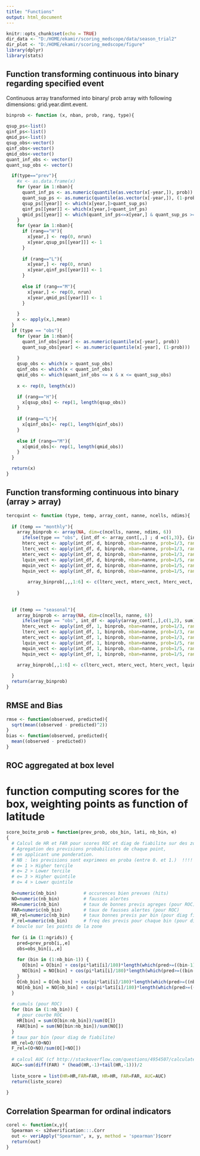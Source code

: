 ---
title: "Functions"
output: html_document
---
```{r setup, include=FALSE, echo=FALSE}
knitr::opts_chunk$set(echo = TRUE)
dir_data <- "D:/HOME/ekamir/scoring_medscope/data/season_trial2" 
dir_plot <- "D:/HOME/ekamir/scoring_medscope/figure"
library(dplyr)
library(stats)

```

## Function transforming continuous into binary regarding specified event 
Continuous array transformed into binary/ prob array with following dimensions: grid.year.dimt.event.

```{r, include=FALSE, echo=FALSE}

binprob <- function (x, nban, prob, rang, type){
  
qsup_ps<-list()
qinf_ps<-list()
qmid_ps<-list()
qsup_obs<-vector()
qinf_obs<-vector()
qmid_obs<-vector()
quant_inf_obs <- vector()
quant_sup_obs <- vector()

  if(type=="prev"){
    #x <- as.data.frame(x)
    for (year in 1:nban){
      quant_inf_ps <- as.numeric(quantile(as.vector(x[-year,]), prob))
      quant_sup_ps <- as.numeric(quantile(as.vector(x[-year,]), (1-prob)))
      qsup_ps[[year]] <- which(x[year,]>quant_sup_ps)
      qinf_ps[[year]] <- which(x[year,]<quant_inf_ps)
      qmid_ps[[year]] <- which(quant_inf_ps<=x[year,] & quant_sup_ps >= x[year,])
    }
    for (year in 1:nban){
      if (rang=="H"){
        x[year,] <- rep(0, nrun)
        x[year,qsup_ps[[year]]] <- 1
      }
    
      if (rang=="L"){
        x[year,] <- rep(0, nrun)
        x[year,qinf_ps[[year]]] <- 1
      }
      
      else if (rang=="M"){
        x[year,] <- rep(0, nrun)
        x[year,qmid_ps[[year]]] <- 1
      }

    }
    x <- apply(x,1,mean)
  }
  if (type == "obs"){
    for (year in 1:nban){
      quant_inf_obs[year] <- as.numeric(quantile(x[-year], prob))
      quant_sup_obs[year] <- as.numeric(quantile(x[-year], (1-prob)))
      
    }
    qsup_obs <- which(x > quant_sup_obs)
    qinf_obs <- which(x < quant_inf_obs)
    qmid_obs <- which(quant_inf_obs <= x & x <= quant_sup_obs)
    
    x <- rep(0, length(x))

    if (rang=="H"){
      x[qsup_obs] <- rep(1, length(qsup_obs))
    }
   
    if (rang=="L"){
      x[qinf_obs]<- rep(1, length(qinf_obs))  
    }
    
    else if (rang=="M"){
      x[qmid_obs]<- rep(1, length(qmid_obs))  
    }
  }

  return(x) 
}

```
## Function transforming continuous into binary (array > array)

```{r setup, include=FALSE}
tercquint <- function (type, temp, array_cont, nanne, ncells, ndims){
  
  if (temp == "monthly"){
    array_binprob <- array(NA, dim=c(ncells, nanne, ndims, 6))
      ifelse(type == "obs", {int_df <- array_cont[,,] ; d =c(1,3)}, {int_df <- array_cont[,,,] ; d=c(1,4)})
      hterc_vect <- apply(int_df, d, binprob, nban=nanne, prob=1/3, rang="H", type)
      lterc_vect <- apply(int_df, d, binprob, nban=nanne, prob=1/3, rang="L", type)
      mterc_vect <- apply(int_df, d, binprob, nban=nanne, prob=1/3, rang="M", type)
      lquin_vect <- apply(int_df, d, binprob, nban=nanne, prob=1/5, rang="L", type)
      mquin_vect <- apply(int_df, d, binprob, nban=nanne, prob=1/5, rang="M", type)
      hquin_vect <- apply(int_df, d, binprob, nban=nanne, prob=1/5, rang="H", type)
    
        array_binprob[,,,1:6] <- c(lterc_vect, mterc_vect, hterc_vect, lquin_vect, mquin_vect, hquin_vect) 
      
    }
    
  
  if (temp == "seasonal"){
    array_binprob <- array(NA, dim=c(ncells, nanne, 6))
      ifelse(type == "obs", int_df <- apply(array_cont[,,],c(1,2), sum), int_df <- apply(array_cont[,,,],c(1,2,3), sum))
      hterc_vect <- apply(int_df, 1, binprob, nban=nanne, prob=1/3, rang="H", type)
      lterc_vect <- apply(int_df, 1, binprob, nban=nanne, prob=1/3, rang="L", type)
      mterc_vect <- apply(int_df, 1, binprob, nban=nanne, prob=1/3, rang="M", type)
      lquin_vect <- apply(int_df, 1, binprob, nban=nanne, prob=1/5, rang="L", type)
      mquin_vect <- apply(int_df, 1, binprob, nban=nanne, prob=1/5, rang="M", type)
      hquin_vect <- apply(int_df, 1, binprob, nban=nanne, prob=1/5, rang="H", type)

    array_binprob[,,1:6] <- c(lterc_vect, mterc_vect, hterc_vect, lquin_vect, mquin_vect, hquin_vect) 
      
  }
  return(array_binprob)
}
```

## RMSE and Bias

```{r setup, include=FALSE}
rmse <- function(observed, predicted){
  sqrt(mean((observed - predicted)^2))
}
bias <- function(observed, predicted){
  mean((observed - predicted))
}
```
## ROC aggregated at box level
# function computing scores for the box, weighting points as function of latitude

```{r setup, include=FALSE}
score_boite_prob = function(prev_prob, obs_bin, lati, nb_bin, e)
{
  # Calcul de HR et FAR pour scores ROC et diag de fiabilite sur des zones.
  # Agregation des previsions probabilistes de chaque point,
  # en applicant une ponderation.
  # NB : les previsions sont exprimees en proba (entre 0. et 1.)  !!!!
  # e= 1 > Higher tercile
  # e= 2 > Lower tercile
  # e= 3 > Higher quintile
  # e= 4 > Lower quintile
  
  O=numeric(nb_bin)          # occurences bien prevues (hits)
  NO=numeric(nb_bin)         # fausses alertes
  HR=numeric(nb_bin)         # taux de bonnes previs agreges (pour ROC)
  FAR=numeric(nb_bin)        # taux de fausses alertes (pour ROC)
  HR_rel=numeric(nb_bin)     # taux bonnes previs par bin (pour diag fiabilite)
  F_rel=numeric(nb_bin)      # freq des previs pour chaque bin (pour diag fiabilite)
  # boucle sur les points de la zone
  
  for (i in (1:ngrids)) {
    pred=prev_prob[i,,e]
    obs=obs_bin[i,,e]
  
    for (bin in (1:nb_bin-1)) {
      O[bin] = O[bin] + cos(pi*lati[i]/180)*length(which(pred>=((bin-1)/nb_bin) & pred<(bin/nb_bin) & obs==1))
      NO[bin] = NO[bin] + cos(pi*lati[i]/180)*length(which(pred>=((bin-1)/nb_bin) & pred<(bin/nb_bin) & obs==0))
    }
    O[nb_bin] = O[nb_bin] + cos(pi*lati[i]/180)*length(which(pred>=((nb_bin-1)/nb_bin) & pred<=1. & obs==1))
    NO[nb_bin] = NO[nb_bin] + cos(pi*lati[i]/180)*length(which(pred>=((nb_bin-1)/nb_bin) & pred<=1. & obs==0))
  }
  
  # cumuls (pour ROC)
  for (bin in (1:nb_bin)) {
    # pour courbe ROC
    HR[bin] = sum(O[bin:nb_bin])/sum(O[])
    FAR[bin] = sum(NO[bin:nb_bin])/sum(NO[])
  }
  # taux par bin (pour diag de fiabilite)
  HR_rel=O/(O+NO)
  F_rel=(O+NO)/sum(O[]+NO[])
  
  # calcul AUC (cf http://stackoverflow.com/questions/4954507/calculate-the-area-under-a-curve-in-r)
  AUC=-sum(diff(FAR) * (head(HR,-1)+tail(HR,-1)))/2
  
  liste_score = list(HR=HR,FAR=FAR, HR=HR, FAR=FAR, AUC=AUC)
  return(liste_score)
  
}
```
## Correlation Spearman for ordinal indicators

```{r setup, include=FALSE}

corel <- function(x,y){
  Spearman <- s2dverification:::.Corr
  out <- veriApply("Spearman", x, y, method = 'spearman')$corr
  return(out)
}
```
